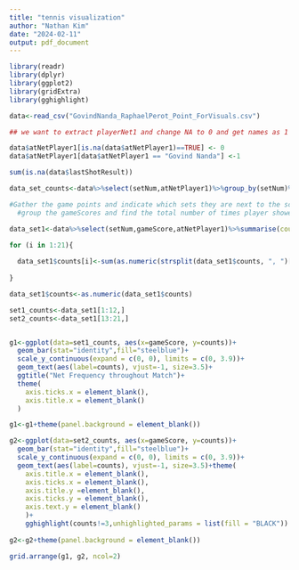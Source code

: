 ---
title: "tennis visualization"
author: "Nathan Kim"
date: "2024-02-11"
output: pdf_document
---
```{r library downloads}
library(readr)
library(dplyr)
library(ggplot2)
library(gridExtra)
library(gghighlight)
```


```{r}
data<-read_csv("GovindNanda_RaphaelPerot_Point_ForVisuals.csv")

## we want to extract playerNet1 and change NA to 0 and get names as 1

data$atNetPlayer1[is.na(data$atNetPlayer1)==TRUE] <- 0
data$atNetPlayer1[data$atNetPlayer1 == "Govind Nanda"] <-1

sum(is.na(data$lastShotResult))

data_set_counts<-data%>%select(setNum,atNetPlayer1)%>%group_by(setNum)%>%count(atNetPlayer1)%>%filter(atNetPlayer1==1)

#Gather the game points and indicate which sets they are next to the scores. 
  #group the gameScores and find the total number of times player showed up to net each game score. 

data_set1<-data%>%select(setNum,gameScore,atNetPlayer1)%>%summarise(counts= toString(atNetPlayer1),.by = c(setNum, gameScore))

for (i in 1:21){
  
  data_set1$counts[i]<-sum(as.numeric(strsplit(data_set1$counts, ", ")[[i]]))
  
}

data_set1$counts<-as.numeric(data_set1$counts)

set1_counts<-data_set1[1:12,]
set2_counts<-data_set1[13:21,]


g1<-ggplot(data=set1_counts, aes(x=gameScore, y=counts))+
  geom_bar(stat="identity",fill="steelblue")+
  scale_y_continuous(expand = c(0, 0), limits = c(0, 3.9))+
  geom_text(aes(label=counts), vjust=-1, size=3.5)+
  ggtitle("Net Frequency throughout Match")+
  theme(
    axis.ticks.x = element_blank(),
    axis.title.x = element_blank()
  )

g1<-g1+theme(panel.background = element_blank())

g2<-ggplot(data=set2_counts, aes(x=gameScore, y=counts))+
  geom_bar(stat="identity",fill="steelblue")+
  scale_y_continuous(expand = c(0, 0), limits = c(0, 3.9))+
  geom_text(aes(label=counts), vjust=-1, size=3.5)+theme(
    axis.title.x = element_blank(),
    axis.ticks.x = element_blank(),
    axis.title.y =element_blank(),
    axis.ticks.y = element_blank(),
    axis.text.y = element_blank()
    )+
    gghighlight(counts!=3,unhighlighted_params = list(fill = "BLACK"))
 
g2<-g2+theme(panel.background = element_blank())

grid.arrange(g1, g2, ncol=2)
```


